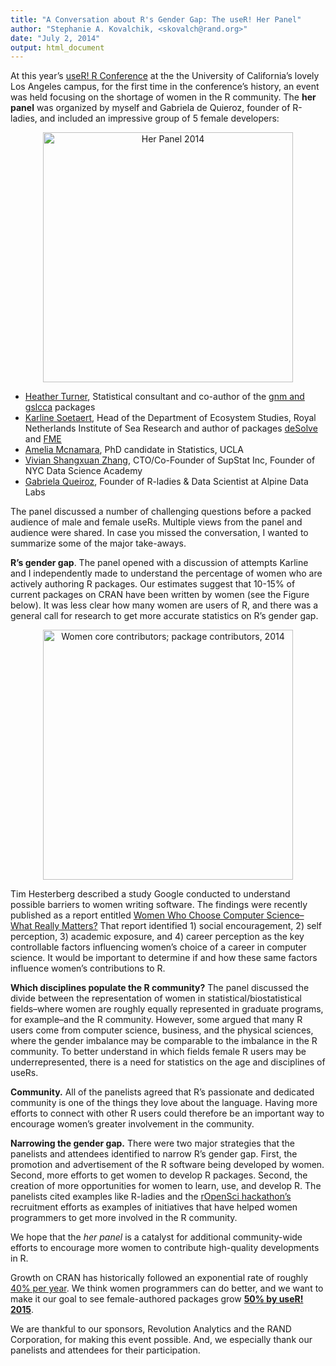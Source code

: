 ```yaml
---
title: "A Conversation about R's Gender Gap: The useR! Her Panel"
author: "Stephanie A. Kovalchik, <skovalch@rand.org>"
date: "July 2, 2014"
output: html_document
---
```


At this year's [useR! R Conference](http://user2014.stat.ucla.edu) at the the University of California's lovely Los Angeles campus, for the first time in the conference's history, an event was held focusing on the shortage of women in the R community. The **her panel** was organized by myself and Gabriela de Quieroz, founder of R-ladies, and included an impressive group of 5 female developers:

<center><img src="https://github.com/skoval/her2014/raw/master/panel.png" alt="Her Panel 2014" style="width: 400px;"/></center>

* [Heather Turner](http://www.heatherturner.net), Statistical consultant and co-author of the [gnm and gslcca](http://www.heatherturner.net/r-packages.html) packages
* [Karline Soetaert](http://www.nioz.nl/staff-detail?id=784400), Head of the Department of Ecosystem Studies, Royal Netherlands Institute of Sea Research and author of packages [deSolve](http://cran.r-project.org/web/packages/deSolve/index.html) and [FME](http://cran.r-project.org/web/packages/FME/index.html)
* [Amelia Mcnamara](http://www.stat.ucla.edu/~amelia.mcnamara/), PhD candidate in Statistics, UCLA
* [Vivian Shangxuan Zhang](https://www.linkedin.com/in/shangxuanzhang), CTO/Co-Founder of SupStat Inc, Founder of NYC Data Science Academy
* [Gabriela Queiroz](http://www.meetup.com/R-ladies/member/14534094/), Founder of R-ladies & Data Scientist at Alpine Data Labs

The panel discussed a number of challenging questions before a packed audience of male and female useRs. Multiple views from the panel and audience were shared. In case you missed the conversation, I wanted to summarize some of the major take-aways.

**R's gender gap**. The panel opened with a discussion of attempts Karline and I independently made to understand the percentage of women who are actively authoring R packages. Our estimates suggest that 10-15% of current packages on CRAN have been written by women (see the Figure below). It was less clear how many women are users of R, and there was a general call for research to get more accurate statistics on R's gender gap. 

<center><img src="https://github.com/skoval/her2014/raw/master/women_represent.png" alt="Women core contributors; package contributors, 2014" style="width: 400px;"/></center>

Tim Hesterberg described a study Google conducted to understand possible barriers to women writing software. The findings were recently published as a report entitled [Women Who Choose Computer Science--What Really Matters?](www.google.com/edu/pdf/women-who-choose-what-really.pdf) That report identified 1) social encouragement, 2) self perception, 3) academic exposure, and 4) career perception as the key controllable factors influencing women's choice of a career in computer science. It would be important to determine if and how these same factors influence women's contributions to R.

**Which disciplines populate the R community?** The panel discussed the divide between the representation of women in statistical/biostatistical fields--where women are roughly equally represented in graduate programs, for example--and the R community. However, some argued that many R users come from computer science, business, and the physical sciences, where the gender imbalance may be comparable to the imbalance in the R community. To better understand in which fields female R users may be underrepresented, there is a need for statistics on the age and disciplines of useRs.

**Community.** All of the panelists agreed that R's passionate and dedicated community is one of the things they love about the language. Having more efforts to connect with other R users could therefore be an important way to encourage women's greater involvement in the community.

**Narrowing the gender gap.** There were two major strategies that the panelists and attendees identified to narrow R's gender gap. First, the promotion and advertisement of the R software being developed by women. Second, more efforts to get women to develop R packages. Second, the creation of more opportunities for women to learn, use, and develop R. The panelists cited examples like R-ladies and the [rOpenSci hackathon's](http://ropensci.github.io/hackathon/) recruitment efforts as examples of initiatives that have helped women programmers to get more involved in the R community. 

We hope that the <i>her panel</i> is a catalyst for additional community-wide efforts to encourage more women to contribute high-quality developments in R. 

Growth on CRAN has historically followed an exponential rate of roughly [40% per year](http://blog.revolutionanalytics.com/2010/01/r-package-growth.html). We think women programmers can do better, and we want to make it our goal to see female-authored packages grow <u>**50% by useR! 2015**</u>.

We are thankful to our sponsors, Revolution Analytics and the RAND Corporation, for making this event possible. And, we especially thank our panelists and attendees for their participation. 